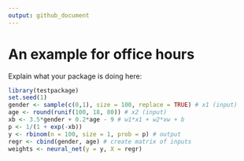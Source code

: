 ```yaml
---
output: github_document
---
```


# An example for office hours
  
Explain what your package is doing here:

```r
library(testpackage)
set.seed(1)
gender <- sample(c(0,1), size = 100, replace = TRUE) # x1 (input)
age <- round(runif(100, 18, 80)) # x2 (input)
xb <- 3.5*gender + 0.2*age - 9 # w1*x1 + w2*xw + b
p <- 1/(1 + exp(-xb))
y <- rbinom(n = 100, size = 1, prob = p) # output
regr <- cbind(gender, age) # create matrix of inputs
weights <- neural_net(y = y, X = regr)
```
